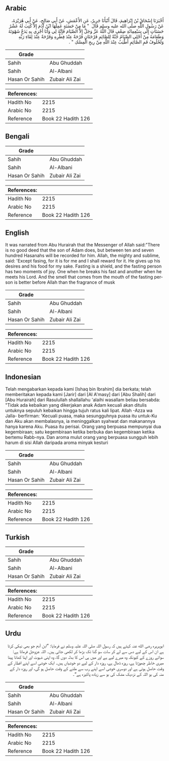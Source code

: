 ## Arabic


<div dir="rtl" lang="ar" style={{fontSize:'larger',backgroundColor:'#f8f9fa',padding:20}}>
أَخْبَرَنَا إِسْحَاقُ بْنُ إِبْرَاهِيمَ، قَالَ أَنْبَأَنَا جَرِيرٌ، عَنِ الأَعْمَشِ، عَنْ أَبِي صَالِحٍ، عَنْ أَبِي هُرَيْرَةَ، عَنْ رَسُولِ اللَّهِ صلى الله عليه وسلم قَالَ ‏ "‏ مَا مِنْ حَسَنَةٍ عَمِلَهَا ابْنُ آدَمَ إِلاَّ كُتِبَ لَهُ عَشْرُ حَسَنَاتٍ إِلَى سَبْعِمِائَةِ ضِعْفٍ قَالَ اللَّهُ عَزَّ وَجَلَّ إِلاَّ الصِّيَامَ فَإِنَّهُ لِي وَأَنَا أَجْزِي بِهِ يَدَعُ شَهْوَتَهُ وَطَعَامَهُ مِنْ أَجْلِي الصِّيَامُ جُنَّةٌ لِلصَّائِمِ فَرْحَتَانِ فَرْحَةٌ عِنْدَ فِطْرِهِ وَفَرْحَةٌ عِنْدَ لِقَاءِ رَبِّهِ وَلَخُلُوفُ فَمِ الصَّائِمِ أَطْيَبُ عِنْدَ اللَّهِ مِنْ رِيحِ الْمِسْكِ ‏"‏ ‏.‏
</div>
<div style={{backgroundColor:'#f8f9fa',padding:20, marginBottom: 10}}><table> <thead> <tr> <th>Grade</th> <th></th> </tr> </thead> <tbody> <tr><td>Sahih</td><td>Abu Ghuddah</td></tr><tr><td>Sahih</td><td>Al-Albani</td></tr><tr><td>Hasan Or Sahih</td><td>Zubair Ali Zai</td></tr></tbody></table><table> <thead> <tr> <th>References:</th> <th></th> </tr> </thead> <tbody><tr><td>Hadith No</td><td>2215</td></tr><tr><td>Arabic No</td><td>2215</td></tr><tr><td>Reference</td><td>Book 22 Hadith 126</td></tr></tbody></table></div>

## Bengali


<div dir="ltr" lang="bn" style={{fontSize:'larger',backgroundColor:'#f8f9fa',padding:20}}>

</div>
<div style={{backgroundColor:'#f8f9fa',padding:20, marginBottom: 10}}><table> <thead> <tr> <th>Grade</th> <th></th> </tr> </thead> <tbody> <tr><td>Sahih</td><td>Abu Ghuddah</td></tr><tr><td>Sahih</td><td>Al-Albani</td></tr><tr><td>Hasan Or Sahih</td><td>Zubair Ali Zai</td></tr></tbody></table><table> <thead> <tr> <th>References:</th> <th></th> </tr> </thead> <tbody><tr><td>Hadith No</td><td>2215</td></tr><tr><td>Arabic No</td><td>2215</td></tr><tr><td>Reference</td><td>Book 22 Hadith 126</td></tr></tbody></table></div>

## English


<div dir="ltr" lang="en" style={{fontSize:'larger',backgroundColor:'#f8f9fa',padding:20}}>
It was narrated from Abu Hurairah that the Messenger of Allah said:"There is no good deed that the son of Adam does, but between ten and seven hundred Hasanahs will be recorded for him. Allah, the mighty and sublime, said: 'Except fasing, for it is for me and I shall reward for it. He gives up his desires and his food for my sake. Fasting is a shield, and the fasting person has two moments of joy. One when he breaks his fast and another when he meets his Lord. And the smell that comes from the mouth of the fasting person is better before Allah than the fragrance of musk
</div>
<div style={{backgroundColor:'#f8f9fa',padding:20, marginBottom: 10}}><table> <thead> <tr> <th>Grade</th> <th></th> </tr> </thead> <tbody> <tr><td>Sahih</td><td>Abu Ghuddah</td></tr><tr><td>Sahih</td><td>Al-Albani</td></tr><tr><td>Hasan Or Sahih</td><td>Zubair Ali Zai</td></tr></tbody></table><table> <thead> <tr> <th>References:</th> <th></th> </tr> </thead> <tbody><tr><td>Hadith No</td><td>2215</td></tr><tr><td>Arabic No</td><td>2215</td></tr><tr><td>Reference</td><td>Book 22 Hadith 126</td></tr></tbody></table></div>

## Indonesian


<div dir="ltr" lang="id" style={{fontSize:'larger',backgroundColor:'#f8f9fa',padding:20}}>
Telah mengabarkan kepada kami [Ishaq bin Ibrahim] dia berkata; telah memberitakan kepada kami [Jarir] dari [Al A'masy] dari [Abu Shalih] dari [Abu Hurairah] dari Rasulullah shallallahu 'alaihi wasallam beliau bersabda: "Tidak ada kebaikan yang dikerjakan anak Adam kecuali akan ditulis untuknya sepuluh kebaikan hingga tujuh ratus kali lipat. Allah -Azza wa Jalla- berfirman: 'Kecuali puasa, maka sesungguhnya puasa itu untuk-Ku dan Aku akan membalasnya, ia meninggalkan syahwat dan makanannya hanya karena Aku. Puasa itu perisai. Orang yang berpuasa mempunyai dua kegembiraan; satu kegembiraan ketika berbuka dan kegembiraan ketika bertemu Rabb-nya. Dan aroma mulut orang yang berpuasa sungguh lebih harum di sisi Allah daripada aroma minyak kesturi
</div>
<div style={{backgroundColor:'#f8f9fa',padding:20, marginBottom: 10}}><table> <thead> <tr> <th>Grade</th> <th></th> </tr> </thead> <tbody> <tr><td>Sahih</td><td>Abu Ghuddah</td></tr><tr><td>Sahih</td><td>Al-Albani</td></tr><tr><td>Hasan Or Sahih</td><td>Zubair Ali Zai</td></tr></tbody></table><table> <thead> <tr> <th>References:</th> <th></th> </tr> </thead> <tbody><tr><td>Hadith No</td><td>2215</td></tr><tr><td>Arabic No</td><td>2215</td></tr><tr><td>Reference</td><td>Book 22 Hadith 126</td></tr></tbody></table></div>

## Turkish


<div dir="ltr" lang="tr" style={{fontSize:'larger',backgroundColor:'#f8f9fa',padding:20}}>

</div>
<div style={{backgroundColor:'#f8f9fa',padding:20, marginBottom: 10}}><table> <thead> <tr> <th>Grade</th> <th></th> </tr> </thead> <tbody> <tr><td>Sahih</td><td>Abu Ghuddah</td></tr><tr><td>Sahih</td><td>Al-Albani</td></tr><tr><td>Hasan Or Sahih</td><td>Zubair Ali Zai</td></tr></tbody></table><table> <thead> <tr> <th>References:</th> <th></th> </tr> </thead> <tbody><tr><td>Hadith No</td><td>2215</td></tr><tr><td>Arabic No</td><td>2215</td></tr><tr><td>Reference</td><td>Book 22 Hadith 126</td></tr></tbody></table></div>

## Urdu


<div dir="rtl" lang="ur" style={{fontSize:'larger',backgroundColor:'#f8f9fa',padding:20}}>
ابوہریرہ رضی الله عنہ کہتے ہیں کہ رسول اللہ صلی اللہ علیہ وسلم نے فرمایا: ”ابن آدم جو بھی نیکی کرتا ہے ان اس کے لیے دس سے لے کر سات سو گنا تک بڑھا کر لکھی جاتی ہیں۔ اللہ عزوجل فرماتا ہے: سوائے روزے کے کیونکہ وہ میرے لیے ہے اور میں ہی اس کا بدلہ دوں گا، وہ اپنی شہوت اور اپنا کھانا پینا میری خاطر چھوڑتا ہے، روزہ ڈھال ہے، روزہ دار کے لیے دو خوشیاں ہیں۔ ایک خوشی اسے اپنے افطار کے وقت حاصل ہوتی ہے اور دوسری خوشی اسے اپنے رب سے ملنے کے وقت حاصل ہو گی، اور روزہ دار کے منہ کی بو اللہ کے نزدیک مشک کی بو سے زیادہ پاکیزہ ہے“۔
</div>
<div style={{backgroundColor:'#f8f9fa',padding:20, marginBottom: 10}}><table> <thead> <tr> <th>Grade</th> <th></th> </tr> </thead> <tbody> <tr><td>Sahih</td><td>Abu Ghuddah</td></tr><tr><td>Sahih</td><td>Al-Albani</td></tr><tr><td>Hasan Or Sahih</td><td>Zubair Ali Zai</td></tr></tbody></table><table> <thead> <tr> <th>References:</th> <th></th> </tr> </thead> <tbody><tr><td>Hadith No</td><td>2215</td></tr><tr><td>Arabic No</td><td>2215</td></tr><tr><td>Reference</td><td>Book 22 Hadith 126</td></tr></tbody></table></div>